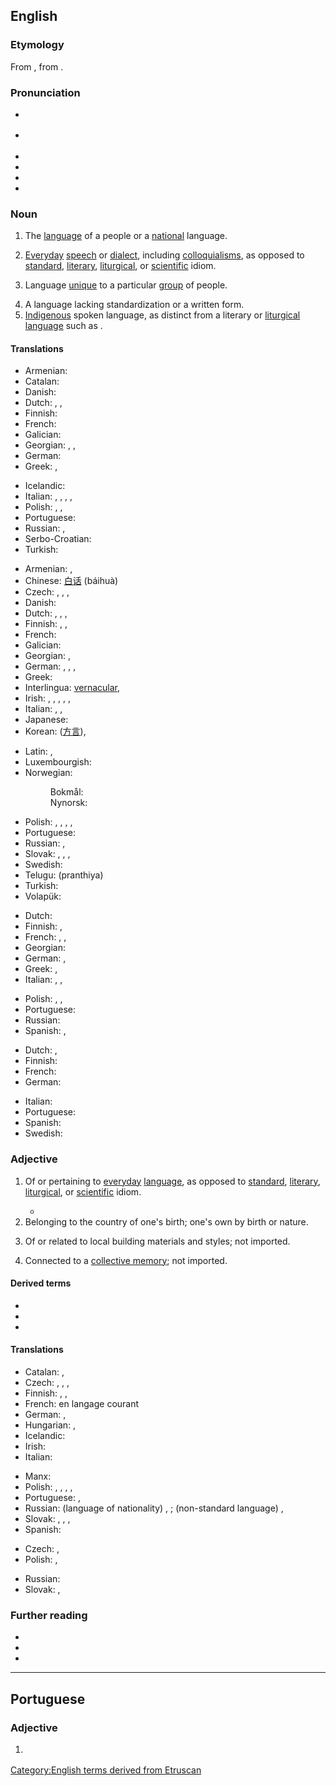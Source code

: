 ==English==
{{was wotd|2010|March|1}}
{{wikipedia}}

===Etymology===
From {{etyl|la|en}} {{m|la|vernāculus||domestic, indigenous, of or pertaining to home-born slaves}}, from {{m|la|verna||a native, a home-born slave (one born in his master's house)}}.

===Pronunciation===
* {{a|UK}} {{IPA|en|/vəˈnækjələ/|/vəˈnækjʊlə/}}
* {{a|US}} {{IPA|en|/vɚˈnækjəlɚ/}}
* {{audio|en|en-us-vernacular.ogg|Audio (US)}}
* {{audio|en|en-au-vernacular.ogg|Audio (AU)}}
* {{rhymes|en|ækjʊlə(ɹ)}}
* {{hyphenation|en|ver|nac|u|lar}}

===Noun===
{{en-noun}}

# The [[language]] of a people or a [[national]] language.
#: {{syn|en|vulgate}}
#: {{cot|en|lingua franca|link language|vehicular language}}
#: {{ux|en|A '''vernacular''' of the United States is English.}}
# [[everyday|Everyday]] [[speech]] or [[dialect]], including [[colloquialism]]s, as opposed to [[standard]], [[literary]], [[liturgical]], or [[scientific]] idiom.
#: {{ux|en|Street '''vernacular''' can be quite different from what is heard elsewhere.}}
# Language [[unique]] to a particular [[group]] of people.
#: {{syn|en|jargon|argot|dialect|slang}}
#: {{ux|en|For those of a certain age, hiphop '''vernacular''' might just as well be a foreign language.}}
# A language lacking standardization or a written form.
# [[indigenous|Indigenous]] spoken language, as distinct from a literary or [[liturgical language]] such as {{w|Ecclesiastical Latin}}.
#: {{ux|en|Vatican II allowed the celebration of the mass in the '''vernacular'''.}}

====Translations====
{{trans-top|national language}}
* Armenian: {{t|hy|[[մայրենի]] [[լեզու]]}}
* Catalan: {{t+|ca|vernacle|m}}
* Danish: {{t|da|national sprog|n}}
* Dutch: {{t+|nl|landstaal|f}}, {{t+|nl|volkstaal|f}}, {{t|nl|ambtstaal|f}}
* Finnish: {{t|fi|kansalliskieli}}
* French: {{t+|fr|langue nationale}}
* Galician: {{t|gl|vernáculo|m}}
* Georgian: {{t|ka|დედა-ენა}}, {{t|ka|ადგილობრივი დიალექტი}}, {{t|ka|კილო}}
* German: {{t+|de|Nationalsprache|f}}
* Greek: {{t+|el|δημώδης|f}}, {{qualifier|colloquial}} {{t+|el|ντοπιολαλιά|f}}
{{trans-mid}}
* Icelandic: {{t|is|þjóðtunga|f}}
* Italian: {{t+|it|vernacolo|m}}, {{t+|it|idioma|m}}, {{t+|it|parlata|f}}, {{t|it|[[lingua]] [[nazionale]]|f}}, {{t+|it|dialetto|m}}
* Polish: {{t+|pl|język wernakularny|m}}, {{t|pl|język rodzimy|m}}, {{t+|pl|język narodowy|m}}
* Portuguese: {{t+|pt|vernáculo|m}}
* Russian: {{t|ru|наро́дный язы́к|m}}, {{t|ru|ме́стный диале́кт|m}}
* Serbo-Croatian: {{t|sh|narodni jezik}}
* Turkish: {{t|tr|ulusal dil}}
{{trans-bottom}}

{{trans-top|everyday speech}}
* Armenian: {{t|hy|[[ժողովրդական]] [[լեզու]]}}, {{t|hy|[[խոսակցական]] [[լեզու]]}}
* Chinese: [[白话]] (báihuà)
* Czech: {{t|cs|vernakulární jazyk|m}}, {{t|cs|nespisovný jazyk|m}}, {{t|cs|hovorový jazyk|m}}, {{t|cs|lidová řeč|f}}
* Danish: {{t|da|daglig tale|c}}
* Dutch: {{t+|nl|volkstaal|f}}, {{t+|nl|omgangstaal|f}}, {{t+|nl|volksmond|m}}, {{t+|nl|spreektaal|f}}
* Finnish: {{t+|fi|arkikieli}}, {{t+|fi|kansankieli}}, {{t+|fi|puhekieli}}
* French: {{t+|fr|vernaculaire|m}}
* Galician: {{t|gl|vernáculo|m}}
* Georgian: {{t|ka|დიალექტი}}, {{t|ka|ადგილობრივი ენა}}
* German: {{t+|de|Umgangssprache|f}}, {{t|de|Vernakularsprache|f}}, {{t|de|Vernakulärsprache |f}}, {{t+|de|Volksmund|m}}
* Greek: {{t+|el|δημώδης|f}}
* Interlingua: [[#Interlingua|vernacular]], {{t|ia|lingua vulgar}}
* Irish: {{t|ga|teanga na coitiantachta|f}}, {{t|ga|teanga na háite|f}}, {{t|ga|teanga logánta|f}}, {{t|ga|teanga an phobail|f}}, {{t|ga|teanga choiteann|f}}, {{t|ga|teanga dhúchais|f}}
* Italian: {{t+|it|vernacolare|m}}, {{t+|it|parlata|f}}, {{t+|it|linguaggio|m}}
* Japanese: {{t+|ja|方言|tr=hōgen}}
* Korean: {{t+|ko|방언}}([[方言]]), {{t+|ko|사투리}}
{{trans-mid}}
* Latin: {{t-check|la|vernaculus}}, {{t-check|la|vernacularis}}
* Luxembourgish: {{t|lb|Ëmgangssprooch|f}}
* Norwegian:
*: Bokmål: {{t+|nb|dagligtale|m}}
*: Nynorsk: {{t|nn|daglegtale|m}}
* Polish: {{t+|pl|język wernakularny|m}}, {{t|pl|język nieliteracki|m}}, {{t|pl|język potoczny|m}}, {{t|pl|mowa ludowa|f}}, {{t|pl|język obiegowy|m}}
* Portuguese: {{t+|pt|vernáculo|m}}
* Russian: {{t+|ru|просторе́чие|n}}, {{t|ru|наро́дная речь|f}}
* Slovak: {{t|sk|vernakulárny jazyk|m}}, {{t|sk|nespisovný jazyk|m}}, {{t|sk|hovorový jazyk|m}}, {{t|sk|ľudová reč|f}}
* Swedish: {{t+|sv|vardagsspråk}}
* Telugu: (pranthiya)
* Turkish: {{t+|tr|konuşma dili}}
* Volapük: {{t|vo|komunapük}}
{{trans-bottom}}

{{trans-top|language unique to a particular group of people}}
* Dutch: {{t+|nl|dialect}}
* Finnish: {{t+|fi|slangi}}, {{t+|fi|murre}}
* French: {{t+|fr|dialecte|m}}, {{t+|fr|idiome|m}}, {{t+|fr|patois|m}}
* Georgian: {{t+|ka|ჟარგონი}}
* German: {{t+|de|Dialekt|m}}, {{t+|de|Idiom|n}}
* Greek: {{t+|el|διάλεκτος|f}}, {{t+|el|ιδίωμα|n}}
* Italian: {{t+|it|dialetto|m}}, {{t+|it|idioma}}, {{t+|it|parlata|f}}
{{trans-mid}}
* Polish: {{t+|pl|dialekt|m}}, {{t+|pl|narzecze|n}}, {{t+|pl|gwara|f}}
* Portuguese: {{t+|pt|fala|f}}
* Russian: {{t|ru|профессиона́льный жарго́н|n}}
* Spanish: {{t+|es|idioma|m}}, {{t+|es|dialecto|m}}
{{trans-bottom}}

{{trans-top|spoken language as opposed to literary or liturgical}}
* Dutch: {{t+|nl|volkstaal|f}}, {{t+|nl|stamtaal|f}}
* Finnish: {{t+|fi|kansankieli}}
* French: {{t+|fr|langue vulgaire|f}}
* German: {{t+|de|Volkssprache|f}}
{{trans-mid}}
* Italian: {{t+|it|vernacolo|m}}
* Portuguese: {{t+|pt|vernáculo|m}}
* Spanish: {{t|es|lengua vernácula}}
* Swedish: {{t|sv|folkspråk|n}}
{{trans-bottom}}

===Adjective===
{{en-adj}}

# Of or pertaining to [[everyday]] [[language]], as opposed to [[standard]], [[literary]], [[liturgical]], or [[scientific]] idiom.
#: {{syn|en|common|everyday|indigenous|ordinary|vulgar|colloquial}}
#* {{quote-book|en|title=The Book of Sharks|author={{w|Richard Ellis (biologist)|Richard Ellis}}|year=1983|publisher=Knopf|ISBN=0679722106|passage=There are blacktips, silvertips, bronze whalers, black whalers, spinner sharks, and bignose sharks. These of course are '''vernacular''' names, but this is one case where the scientific nomenclature does not clarify the species, since it is now being revised.|page=111}}
# Belonging to the country of one's birth; one's own by birth or nature.
#: {{syn|en|native|indigenous}}
#: {{ux|en|a '''vernacular''' disease}}
# {{lb|en|architecture}} Of or related to local building materials and styles; not imported.
#: {{syn|en|folk}}
# {{lb|en|art}} Connected to a [[collective memory]]; not imported.

====Derived terms====
* {{l|en|neo-vernacular}}
* {{l|en|vernacularism}}
* {{l|en|vernacularist}}

====Translations====
{{trans-top|pertaining to everyday language}}
* Catalan: {{t+|ca|vernacle}}, {{t|ca|vernacular}}
* Czech: {{t|cs|vernakulární}}, {{t+|cs|lidový}}, {{t|cs|nespisovný}}, {{t+|cs|hovorový}}
* Finnish: {{t+|fi|arkikielinen}}, {{t|fi|kansankielinen}}, {{t+|fi|puhekielinen}}
* French: en langage courant
* German: {{t+|de|umgangssprachlich}}, {{t+|de|Umgang|alt=Umgangs-}} {{qualifier|noun prefix}}
* Hungarian: {{t+|hu|köznyelvi}}, {{t+|hu|hétköznapi}}
* Icelandic: {{t|is|þjóðtungu-}}
* Irish: {{t|ga|dúchasach}}
* Italian: {{t+|it|vernacolare}}
{{trans-mid}}
* Manx: {{t|gv|dooghyssagh}}
* Polish: {{t+|pl|wernakularny}}, {{t+|pl|ludowy}}, {{t|pl|nieliteracki}}, {{t+|pl|potoczny}}, {{t+|pl|obiegowy}}
* Portuguese: {{t+|pt|vernáculo}}, {{t|pt|vernacular}}
* Russian: (language of nationality) {{t+|ru|наро́дный}}, {{t+|ru|ме́стный}}; (non-standard language) {{t+|ru|просторе́чный|n}}, {{t+|ru|разгово́рный|n}}
* Slovak: {{t|sk|vernakulárny}}, {{t+|sk|ľudový}}, {{t|sk|nespisovný}}, {{t|sk|hovorový}}
* Spanish: {{t+|es|vernáculo}}
{{trans-bottom}}

{{trans-top-also|of or related to local building materials and styles; not imported|folk}}
* Czech: {{t|cs|vernakulární}}, {{t+|cs|lidový}}
* Polish: {{t+|pl|wernakularny}}, {{t+|pl|ludowy}}
{{trans-mid}}
* Russian: {{t+|ru|наро́дный}}
* Slovak: {{t|sk|vernakulárny}}, {{t+|sk|ľudový}}
{{trans-bottom}}

===Further reading===
* {{R:Webster 1913}}
* {{R:Century 1911}}
* {{R:OneLook}}

[[Category:English terms derived from Etruscan]]

----

==Portuguese==

===Adjective===
{{pt-adj|vernacula|r}}

# {{l|en|vernacular}} {{gloss|pertaining to everyday language}}
#: {{syn|pt|[[vernáculo]]}}